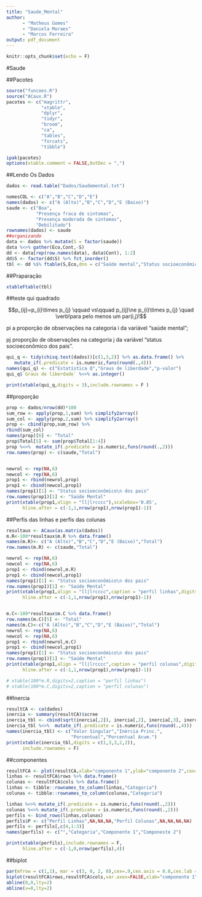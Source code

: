 ```yaml
---
title: "Saude_Mental"
author:
      - "Matheus Gomes"
      - "Daniela Moraes"
      - "Marcos Ferreira"
output: pdf_document
---
```


```r
knitr::opts_chunk$set(echo = F)

```

#Saude

##Pacotes
```r
source("funcoes.R")
source("ACaux.R")
pacotes <- c("magrittr",
             "xtable",
             "dplyr",
             "tidyr",
             "broom",
             "ca",
             "tables",
             "forcats",
             "tibble")

ipak(pacotes)
options(xtable.comment = FALSE,OutDec = ",")
```

##Lendo Os Dados

```r
dados <- read.table("Dados/Saudemental.txt")

nomesCOL <- c("A","B","C","D","E")
names(dados) <- c("A (Alto)","B","C","D","E (Baixo)")
saude <- c("Boa",
           "Presença fraca de sintomas",
           "Presença moderada de sintomas",
           "Debilitado")
rownames(dados) <- saude
##organizando
data <- dados %>% mutate(S = factor(saude))
data %<>% gather(Eco,Cont,-S)
dd <- data[rep(row.names(data), data$Cont), 1:2]
dd$S <- factor(dd$S) %>% fct_inorder()
tbl <- dd %$% ftable(S,Eco,dnn = c("Saúde mental","Status socioeconômico dos pais"))


```

##Praparação

```r
xtableFtable(tbl)
```

##teste qui quadrado

$$p_{ij}=p_{i}\times p_{j} \qquad vs\qquad p_{ij}\ne p_{i}\times p_{j} \quad
\verb!para pelo menos um par(i,j)!$$

pi a proporção de observações na categoria i da variável “saúde mental”;

pj proporção de
observações na categoria j da variável “status socioeconômico dos pais”.


```r
qui_q <- tidy(chisq.test(dados))[c(1,3,2)] %>% as.data.frame() %>% 
   mutate_if(.predicate = is.numeric,funs(round(.,4)))
names(qui_q) <- c("Estatística Q","Graus de liberdade","p-valor")
qui_q$`Graus de liberdade` %<>% as.integer()

print(xtable(qui_q,digits = 3),include.rownames = F )
```

##proporção

```r
prop <- dados/nrow(dd)*100
sum_row <- apply(prop,1,sum) %>% simplify2array()
sum_col <- apply(prop,2,sum) %>% simplify2array()
prop <- cbind(prop,sum_row) %>% 
rbind(sum_col)
names(prop)[6] <- "Total"
prop$Total[5] <- sum(prop$Total[1:4])
prop %<>%  mutate_if(.predicate = is.numeric,funs(round(.,2)))
row.names(prop) <- c(saude,"Total")


newrol <- rep(NA,6)
newcol <- rep(NA,6)
prop1 <- rbind(newrol,prop) 
prop1 <- cbind(newcol,prop1)
names(prop1)[1] <- "Status socioeconômico\n dos pais"
row.names(prop1)[1] <- "Saúde Mental"
print(xtable(prop1,align = "ll|lrcccc"),scalebox='0.85',
      hline.after = c(-1,1,nrow(prop1),nrow(prop1)-1))
```


##Perfis das linhas e perfis das colunas

```r

resultaux <- ACaux(as.matrix(dados))
m.R<-100*resultaux$m.R %>% data.frame()
names(m.R)<- c("A (Alto)","B","C","D","E (Baixo)","Total")
row.names(m.R) <- c(saude,"Total")

newrol <- rep(NA,6)
newcol <- rep(NA,6)
prop1 <- rbind(newrol,m.R) 
prop1 <- cbind(newcol,prop1)
names(prop1)[1] <- "Status socioeconômico\n dos pais"
row.names(prop1)[1] <- "Saúde Mental"
print(xtable(prop1,align = "ll|lrcccc",caption = "perfil linhas",digits=2),scalebox='0.85',
      hline.after = c(-1,1,nrow(prop1),nrow(prop1)-1))


m.C<-100*resultaux$m.C %>% data.frame()
row.names(m.C)[5] <- "Total"
names(m.C)<-c("A (Alto)","B","C","D","E (Baixo)","Total")
newrol <- rep(NA,6)
newcol <- rep(NA,6)
prop1 <- rbind(newrol,m.C) 
prop1 <- cbind(newcol,prop1)
names(prop1)[1] <- "Status socioeconômico\n dos pais"
row.names(prop1)[1] <- "Saúde Mental"
print(xtable(prop1,align = "ll|lrcccc",caption = "perfil colunas",digits=2),scalebox='0.85',
      hline.after = c(-1,1,nrow(prop1),nrow(prop1)-1))

# xtable(100*m.R,digits=2,caption = "perfil linhas")
# xtable(100*m.C,digits=2,caption = "perfil colunas")

```



##Inercia

```r

resultCA <- ca(dados)
inercia <- summary(resultCA)$scree
inercia_tbl <- cbind(sqrt(inercia[,2]), inercia[,2], inercia[,3], inercia[,4]) %>% data.frame()
inercia_tbl %<>%  mutate_if(.predicate = is.numeric,funs(round(.,4)))
names(inercia_tbl) <- c("Valor Singular","Inércia Princ.",
                        "Porcentual","Porcentual Acum.")
print(xtable(inercia_tbl,digits = c(1,3,3,2,2)), 
      include.rownames = F)
```

##componentes

```r
resultFCA <- plot(resultCA,xlab="componente 1",ylab="componente 2",cex=1.2)
linhas <- resultFCA$rows %>% data.frame() 
colunas <- resultFCA$cols %>% data.frame() 
linhas <- tibble::rownames_to_column(linhas,"Categoria")
colunas <- tibble::rownames_to_column(colunas,"Categoria")

linhas %<>% mutate_if(.predicate = is.numeric,funs(round(.,2)))
colunas %<>% mutate_if(.predicate = is.numeric,funs(round(.,2)))
perfils <- bind_rows(linhas,colunas)
perfils$P <- c("Perfil Linhas",NA,NA,NA,"Perfil Colunas",NA,NA,NA,NA)
perfils <- perfils[,c(4,1:3)]
names(perfils) <- c("","Categoria","Componente 1","Componeste 2")

print(xtable(perfils),include.rownames = F, 
      hline.after = c(-1,0,nrow(perfils),4))
```


##biplot

```r
par(mfrow = c(1,1), mar = c(3, 0, 2, 0),cex=.9,cex.axis = 0.8,cex.lab = 1.1,mgp = c(1.5, .5, 0))
biplot(resultFCA$rows,resultFCA$cols,var.axes=FALSE,xlab="componente 1", ylab="componente 2",xlim=c(-.2,0.2))
abline(0,0,lty=2)
abline(v=0,lty=2)
```


